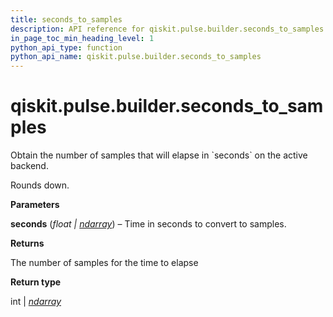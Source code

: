 ```yaml
---
title: seconds_to_samples
description: API reference for qiskit.pulse.builder.seconds_to_samples
in_page_toc_min_heading_level: 1
python_api_type: function
python_api_name: qiskit.pulse.builder.seconds_to_samples
---
```


<span id="qiskit-pulse-builder-seconds-to-samples" />

# qiskit.pulse.builder.seconds\_to\_samples

<Function id="qiskit.pulse.builder.seconds_to_samples" github="https://github.com/qiskit/qiskit/tree/stable/0.24/qiskit/pulse/builder.py" signature="seconds_to_samples(seconds)">
  Obtain the number of samples that will elapse in `seconds` on the active backend.

  Rounds down.

  **Parameters**

  **seconds** (*float |* [*ndarray*](https://numpy.org/doc/stable/reference/generated/numpy.ndarray.html#numpy.ndarray "(in NumPy v1.25)")) – Time in seconds to convert to samples.

  **Returns**

  The number of samples for the time to elapse

  **Return type**

  int | [*ndarray*](https://numpy.org/doc/stable/reference/generated/numpy.ndarray.html#numpy.ndarray "(in NumPy v1.25)")
</Function>

